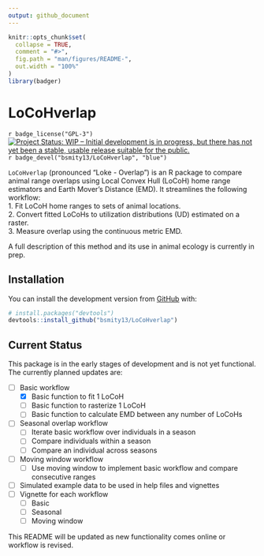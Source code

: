```yaml
---
output: github_document
---
```


<!-- README.md is generated from README.Rmd. Please edit that file -->

```r
knitr::opts_chunk$set(
  collapse = TRUE,
  comment = "#>",
  fig.path = "man/figures/README-",
  out.width = "100%"
)
library(badger)
```

# LoCoHverlap

<!-- badges: start -->
`r badge_license("GPL-3")`
[![Project Status: WIP – Initial development is in progress, but there has not yet been a stable, usable release suitable for the public.](https://www.repostatus.org/badges/latest/wip.svg)](https://www.repostatus.org/#wip)
`r badge_devel("bsmity13/LoCoHverlap", "blue")`
<!-- badges: end -->

`LoCoHverlap` (pronounced "Loke - Overlap") is an R package to compare animal range overlaps using Local Convex Hull (LoCoH) home range estimators and Earth Mover's Distance (EMD). It streamlines the following workflow:  
    1. Fit LoCoH home ranges to sets of animal locations.  
    2. Convert fitted LoCoHs to utilization distributions (UD) estimated on a raster.  
    3. Measure overlap using the continuous metric EMD.  

A full description of this method and its use in animal ecology is currently in prep.

## Installation

You can install the development version from [GitHub](https://github.com/) with:

``` r
# install.packages("devtools")
devtools::install_github("bsmity13/LoCoHverlap")
```

## Current Status

This package is in the early stages of development and is not yet functional. The currently planned updates are:  

  - [ ] Basic workflow
    - [x] Basic function to fit 1 LoCoH
    - [ ] Basic function to rasterize 1 LoCoH
    - [ ] Basic function to calculate EMD between any number of LoCoHs
  - [ ] Seasonal overlap workflow
    - [ ] Iterate basic workflow over individuals in a season
    - [ ] Compare individuals within a season
    - [ ] Compare an individual across seasons
  - [ ] Moving window workflow
    - [ ] Use moving window to implement basic workflow and compare consecutive ranges
  - [ ] Simulated example data to be used in help files and vignettes
  - [ ] Vignette for each workflow
    - [ ] Basic
    - [ ] Seasonal
    - [ ] Moving window
    
This README will be updated as new functionality comes online or workflow is revised.
